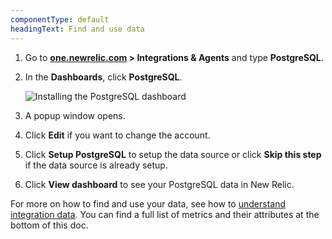```yaml
---
componentType: default
headingText: Find and use data
---
```


1. Go to **[one.newrelic.com](https://one.newrelic.com) > Integrations & Agents** and type **PostgreSQL**.

2. In the **Dashboards**, click **PostgreSQL**.

   <img
     title="Install the PostgreSQL dashboard"
     alt="Installing the PostgreSQL dashboard"
     src="/images/infrastructure_screenshot-full_install-postgresql-dashboard.webp"
   />

3. A popup window opens.

4. Click **Edit** if you want to change the account.

5. Click **Setup PostgreSQL** to setup the data source or click **Skip this step** if the data source is already setup.

6. Click **View dashboard** to see your PostgreSQL data in New Relic.

For more on how to find and use your data, see how to [understand integration data](/docs/infrastructure/integrations/find-use-infrastructure-integration-data). You can find a full list of metrics and their attributes at the bottom of this doc.
